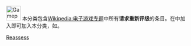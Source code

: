 {{empty category}}

[[File:Gamepad.svg|40px]] 本分类包含[[Wikipedia:电子游戏专题|Wikipedia:电子游戏专题]]中所有'''请求重新评级'''的条目。在{{tl|WikiProject Video games}}中加入{{para|reassess|yes}}即可加入本分类，如{{tlx|1=WikiProject Video games|2=reassess=yes}}。

[[Category:电子游戏条目|Reassess]]